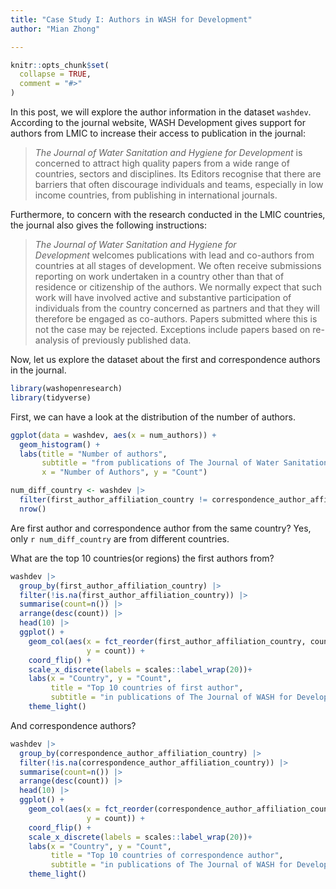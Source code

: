 ```yaml
---
title: "Case Study I: Authors in WASH for Development"
author: "Mian Zhong"

---
```


```r
knitr::opts_chunk$set(
  collapse = TRUE,
  comment = "#>"
)
```

In this post, we will explore the author information in the dataset `washdev`. According to the journal website, WASH Development gives support for authors from LMIC to increase their access to publication in the journal:

> *The Journal of Water Sanitation and Hygiene for Development* is concerned to attract high quality papers from a wide range of countries, sectors and disciplines. Its Editors recognise that there are barriers that often discourage individuals and teams, especially in low income countries, from publishing in international journals. 

Furthermore, to concern with the research conducted in the LMIC countries, the journal also gives the following instructions:

> *The Journal of Water Sanitation and Hygiene for Development* welcomes publications with lead and co-authors from countries at all stages of development. We often receive submissions reporting on work undertaken in a country other than that of residence or citizenship of the authors. We normally expect that such work will have involved active and substantive participation of individuals from the country concerned as partners and that they will therefore be engaged as co-authors. Papers submitted where this is not the case may be rejected. Exceptions include papers based on re-analysis of previously published data.

Now, let us explore the dataset about the first and correspondence authors in the journal.

```r
library(washopenresearch)
library(tidyverse)
```

First, we can have a look at the distribution of the number of authors.

```r
ggplot(data = washdev, aes(x = num_authors)) +
  geom_histogram() +
  labs(title = "Number of authors",
       subtitle = "from publications of The Journal of Water Sanitation and Hygiene for Development",
       x = "Number of Authors", y = "Count")
```

```r
num_diff_country <- washdev |> 
  filter(first_author_affiliation_country != correspondence_author_affiliation_country) |>
  nrow()
```

Are first author and correspondence author from the same country? Yes, only `r num_diff_country` are from different countries.


What are the top 10 countries(or regions) the first authors from?


```r
washdev |> 
  group_by(first_author_affiliation_country) |>
  filter(!is.na(first_author_affiliation_country)) |>
  summarise(count=n()) |>
  arrange(desc(count)) |>
  head(10) |>
  ggplot() +
    geom_col(aes(x = fct_reorder(first_author_affiliation_country, count), 
                 y = count)) +
    coord_flip() +
    scale_x_discrete(labels = scales::label_wrap(20))+
    labs(x = "Country", y = "Count",
         title = "Top 10 countries of first author",
         subtitle = "in publications of The Journal of WASH for Development (2011-2023)") +
    theme_light()
```

And correspondence authors?

```r
washdev |> 
  group_by(correspondence_author_affiliation_country) |>
  filter(!is.na(correspondence_author_affiliation_country)) |>
  summarise(count=n()) |>
  arrange(desc(count)) |>
  head(10) |>
  ggplot() +
    geom_col(aes(x = fct_reorder(correspondence_author_affiliation_country, count), 
                 y = count)) +
    coord_flip() +
    scale_x_discrete(labels = scales::label_wrap(20))+
    labs(x = "Country", y = "Count",
         title = "Top 10 countries of correspondence author",
         subtitle = "in publications of The Journal of WASH for Development (2011-2023)") +
    theme_light()
```

